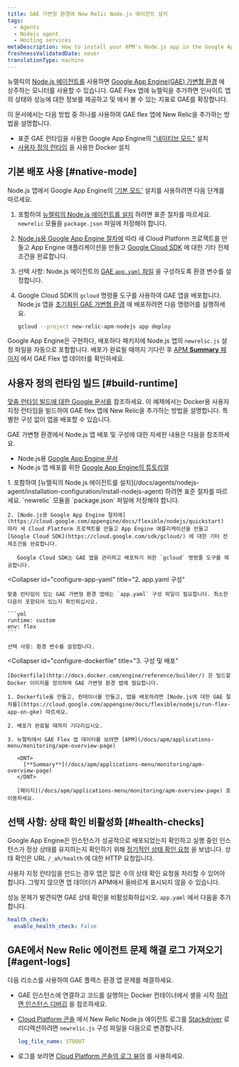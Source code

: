 ```yaml
---
title: GAE 가변형 환경에 New Relic Node.js 에이전트 설치
tags:
  - Agents
  - Nodejs agent
  - Hosting services
metaDescription: How to install your APM's Node.js app in the Google App Engine (GAE) flexible environment.
freshnessValidatedDate: never
translationType: machine
---
```


뉴렐릭의 [Node.js 에이전트를](/docs/agents/nodejs-agent/getting-started/introduction-new-relic-nodejs) 사용하면 [Google App Engine(GAE) 가변형 환경](https://cloud.google.com/appengine/docs/flexible/nodejs/) 에 상주하는 모니터를 사용할 수 있습니다. GAE Flex 앱에 뉴렐릭을 추가하면 인사이트 앱의 상태와 성능에 대한 정보를 제공하고 [<InlinePopover type="apm"/>](/docs/apm/new-relic-apm/getting-started/introduction-new-relic-apm)및 [<InlinePopover type="browser"/>](/docs/browser/new-relic-browser/getting-started/introduction-new-relic-browser)에서 볼 수 있는 지표로 GAE를 확장합니다.

이 문서에서는 다음 방법 중 하나를 사용하여 GAE flex 앱에 New Relic을 추가하는 방법을 설명합니다.

* 표준 GAE 런타임을 사용한 Google App Engine의 ["네이티브 모드"](/docs/accounts-partnerships/partnerships/google-cloud-platform-gcp/google-app-engine-environment#native-mode) 설치
* [사용자 정의 런타임](https://cloud.google.com/appengine/docs/flexible/custom-runtimes/about-custom-runtimes) 을 사용한 Docker 설치

## 기본 배포 사용 [#native-mode]

Node.js 앱에서 Google App Engine의 ['기본 모드'](/docs/accounts-partnerships/partnerships/google-cloud-platform-gcp/google-app-engine-environment#native-mode) 설치를 사용하려면 다음 단계를 따르세요.

1. <InlinePopover type="licenseKey"/>포함하여 [뉴렐릭의 Node.js 에이전트를 설치](/docs/agents/nodejs-agent/installation-configuration/install-nodejs-agent) 하려면 표준 절차를 따르세요. `newrelic` 모듈을 `package.json` 파일에 저장해야 합니다.

2. [Node.js용 Google App Engine 절차에](https://cloud.google.com/appengine/docs/flexible/nodejs/quickstart) 따라 새 Cloud Platform 프로젝트를 만들고 App Engine 애플리케이션을 만들고 [Google Cloud SDK](https://cloud.google.com/sdk/gcloud/) 에 대한 기타 전제조건을 완료합니다.

3. 선택 사항: Node.js 에이전트의 [GAE `app.yaml` 파일](https://cloud.google.com/appengine/docs/flexible/nodejs/configuring-your-app-with-app-yaml) 을 구성하도록 환경 변수를 설정합니다.

4. Google Cloud SDK의 `gcloud` 명령줄 도구를 사용하여 GAE 앱을 배포합니다. Node.js 앱을 [초기화된 GAE 가변형 환경](https://cloud.google.com/sdk/docs/initializing) 에 배포하려면 다음 명령어를 실행하세요.

   ```bash
   gcloud --project new-relic-apm-nodejs app deploy
   ```

Google App Engine은 구현하다, 배포하다 패키지에 Node.js 앱의 `newrelic.js` 설정 파일을 자동으로 포함합니다. 배포가 완료될 때까지 기다린 후 [APM <DNT>**Summary**</DNT> 페이지](/docs/apm/applications-menu/monitoring/apm-overview-page) 에서 GAE Flex 앱 데이터를 확인하세요.

## 사용자 정의 런타임 빌드 [#build-runtime]

[맞춤 런타임 빌드에 대한 Google 문서를](https://cloud.google.com/appengine/docs/flexible/custom-runtimes/build) 참조하세요. 이 예제에서는 Docker용 사용자 지정 런타임을 빌드하여 GAE flex 앱에 New Relic을 추가하는 방법을 설명합니다. 특별한 구성 없이 앱을 배포할 수 있습니다.

GAE 가변형 환경에서 Node.js 앱 배포 및 구성에 대한 자세한 내용은 다음을 참조하세요.

* Node.js용 [Google App Engine 문서](https://cloud.google.com/appengine/docs/flexible/nodejs/)
* Node.js 앱 배포를 위한 [Google App Engine의 튜토리얼](https://cloud.google.com/community/tutorials/run-expressjs-on-google-app-engine)

<CollapserGroup>
  <Collapser
    id="setup-gae"
    title="1. GAE 프로젝트 설정 및 종속성 설치"
  >
    1. <InlinePopover type="licenseKey"/>포함하여 [뉴렐릭의 Node.js 에이전트를 설치](/docs/agents/nodejs-agent/installation-configuration/install-nodejs-agent) 하려면 표준 절차를 따르세요. `newrelic` 모듈을 `package.json` 파일에 저장해야 합니다.

    2. [Node.js용 Google App Engine 절차에](https://cloud.google.com/appengine/docs/flexible/nodejs/quickstart) 따라 새 Cloud Platform 프로젝트를 만들고 App Engine 애플리케이션을 만들고 [Google Cloud SDK](https://cloud.google.com/sdk/gcloud/) 에 대한 기타 전제조건을 완료합니다.

       Google Cloud SDK는 GAE 앱을 관리하고 배포하기 위한 `gcloud` 명령줄 도구를 제공합니다.
  </Collapser>

  <Collapser
    id="configure-app-yaml"
    title="2. app.yaml 구성"
  >
    맞춤 런타임이 있는 GAE 가변형 환경 앱에는 `app.yaml` 구성 파일이 필요합니다. 최소한 다음이 포함되어 있는지 확인하십시오.

    ```yml
    runtime: custom
    env: flex
    ```

    선택 사항: 환경 변수를 설정합니다.
  </Collapser>

  <Collapser
    id="configure-dockerfile"
    title="3. 구성 및 배포"
  >
    [Dockerfile](http://docs.docker.com/engine/reference/builder/) 은 빌드할 Docker 이미지를 정의하며 GAE 가변형 환경 앱에 필요합니다.

    1. Dockerfile을 만들고, 컨테이너를 만들고, 앱을 배포하려면 [Node.js에 대한 GAE 절차를](https://cloud.google.com/appengine/docs/flexible/nodejs/run-flex-app-on-gke) 따르세요.

    2. 배포가 완료될 때까지 기다리십시오.

    3. 뉴렐릭에서 GAE Flex 앱 데이터를 보려면 [APM](/docs/apm/applications-menu/monitoring/apm-overview-page)

       <DNT>
         [**Summary**](/docs/apm/applications-menu/monitoring/apm-overview-page)
       </DNT>

       [페이지](/docs/apm/applications-menu/monitoring/apm-overview-page) 로 이동하세요.
  </Collapser>
</CollapserGroup>

## 선택 사항: 상태 확인 비활성화 [#health-checks]

Google App Engine은 인스턴스가 성공적으로 배포되었는지 확인하고 실행 중인 인스턴스가 정상 상태를 유지하는지 확인하기 위해 [정기적인 상태 확인 요청](https://cloud.google.com/appengine/docs/flexible/go/configuring-your-app-with-app-yaml#health_checks) 을 보냅니다. 상태 확인은 URL `/_ah/health` 에 대한 HTTP 요청입니다.

사용자 지정 런타임을 만드는 경우 앱은 많은 수의 상태 확인 요청을 처리할 수 있어야 합니다. 그렇지 않으면 앱 데이터가 APM에서 올바르게 표시되지 않을 수 있습니다.

성능 문제가 발견되면 GAE 상태 확인을 비활성화하십시오. `app.yaml` 에서 다음을 추가합니다.

```yml
health_check:
  enable_health_check: False
```

## GAE에서 New Relic 에이전트 문제 해결 로그 가져오기 [#agent-logs]

다음 리소스를 사용하여 GAE 플렉스 환경 앱 문제를 해결하세요.

* GAE 인스턴스에 연결하고 코드를 실행하는 Docker 컨테이너에서 셸을 시작 [하려면 인스턴스 디버깅](https://cloud.google.com/appengine/docs/flexible/go/debugging-an-instance) 을 참조하세요.

* [Cloud Platform 콘솔](https://cloud.google.com/compute/docs/console) 에서 New Relic Node.js 에이전트 로그를 [Stackdriver](http://cloud.google.com/logging/docs/view/logs_viewer_v2) 로 리디렉션하려면 `newrelic.js` 구성 파일을 다음으로 변경합니다.

  ```yml
  log_file_name: STDOUT
  ```

* 로그를 보려면 [Cloud Platform 콘솔의 로그 뷰어](https://cloud.google.com/appengine/docs/flexible/php/writing-application-logs) 를 사용하세요.
